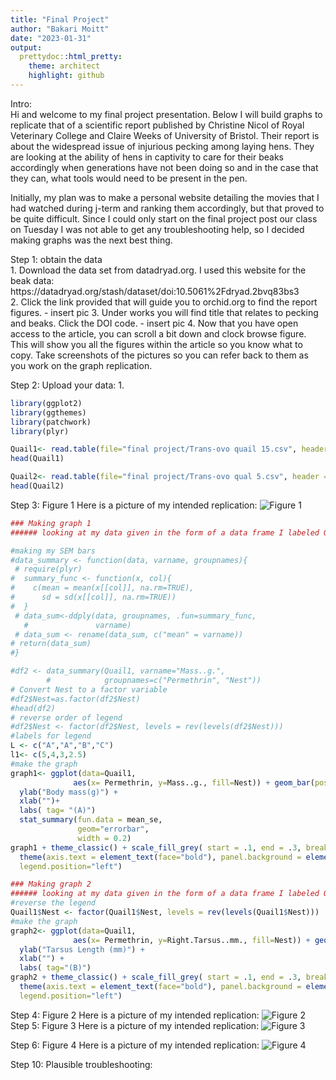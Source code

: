 ```yaml
---
title: "Final Project"
author: "Bakari Moitt"
date: "2023-01-31"
output: 
  prettydoc::html_pretty:
    theme: architect
    highlight: github
---
```

Intro:   
Hi and welcome to my final project presentation. Below I will build graphs to replicate that of a scientific report published by Christine Nicol of Royal Veterinary College and Claire Weeks of University of Bristol. Their report is about the widespread issue of injurious pecking among laying hens. They are looking at the ability of hens in captivity to care for their beaks accordingly when generations have not been doing so and in the case that they can, what tools would need to be present in the pen.

Initially, my plan was to make a personal website detailing the movies that I had watched during j-term and ranking them accordingly, but that proved to be quite difficult. Since I could only start on the final project post our class on Tuesday I was not able to get any troubleshooting help, so I decided making graphs was the next best thing. 

Step 1: obtain the data  
  1. Download the data set from datadryad.org. I used this website for the beak data: https://datadryad.org/stash/dataset/doi:10.5061%2Fdryad.2bvq83bs3     
  2. Click the link provided that will guide you to orchid.org to find the report figures.
  - insert pic
  3. Under works you will find title that relates to pecking and beaks. Click the DOI code.
  - insert pic
  4. Now that you have open access to the article, you can scroll a bit down and clock browse figure. This will show you all the figures within the article so you know what to copy. Take screenshots of the pictures so you can refer back to them as you work on the graph replication.
  
Step 2: Upload your data:
  1. 

```r
library(ggplot2)
library(ggthemes)
library(patchwork)
library(plyr)

Quail1<- read.table(file="final project/Trans-ovo quail 15.csv", header = TRUE, sep = ",")
head(Quail1)

Quail2<- read.table(file="final project/Trans-ovo qual 5.csv", header = TRUE, sep = ",")
head(Quail2)

```

  
Step 3: Figure 1
Here is a picture of my intended replication:
![Figure 1](final project/figure 1.png)


```r
### Making graph 1
###### looking at my data given in the form of a data frame I labeled Quail1, I can see that the first graph in  figure 1 uses columns: Treatment and Mass. I know this because the while the treatment column matches the permethrin column in Quail1, the categorizing column (nest weight in cotton) is only present in Quail2 for both .8g and .2g. 

#making my SEM bars
#data_summary <- function(data, varname, groupnames){
 # require(plyr)
#  summary_func <- function(x, col){
#    c(mean = mean(x[[col]], na.rm=TRUE),
#      sd = sd(x[[col]], na.rm=TRUE))
#  }
 # data_sum<-ddply(data, groupnames, .fun=summary_func,
   #               varname)
 # data_sum <- rename(data_sum, c("mean" = varname))
# return(data_sum)
#}

#df2 <- data_summary(Quail1, varname="Mass..g.", 
        #            groupnames=c("Permethrin", "Nest"))
# Convert Nest to a factor variable
#df2$Nest=as.factor(df2$Nest)
#head(df2)
# reverse order of legend
#df2$Nest <- factor(df2$Nest, levels = rev(levels(df2$Nest)))
#labels for legend
L <- c("A","A","B","C")
l1<- c(5,4,3,2.5)
#make the graph
graph1<- ggplot(data=Quail1,
              aes(x= Permethrin, y=Mass..g., fill=Nest)) + geom_bar(position="dodge", stat="identity", width=0.5) +
  ylab("Body mass(g)") +
  xlab("")+
  labs( tag= "(A)")
  stat_summary(fun.data = mean_se, 
               geom="errorbar",
               width = 0.2)
graph1 + theme_classic() + scale_fill_grey( start = .1, end = .3, breaks = c("0.2 g cotton", "0.8 g cotton")) + guides(fill=guide_legend(title=""),) +
  theme(axis.text = element_text(face="bold"), panel.background = element_rect(fill = 'gray94', color = 'black'),
  legend.position="left") 

```

```r
### Making graph 2
###### looking at my data given in the form of a data frame I labeled Quail1, I can see that the first graph in  figure 1 uses columns: Treatment and Right.Tarsus. I know this because the while the treatment column matches the Permethrin column in Quail2, the dependent column (Tarsus length) is only present in Quail1. 
#reverse the legend
Quail1$Nest <- factor(Quail1$Nest, levels = rev(levels(Quail1$Nest)))
#make the graph
graph2<- ggplot(data=Quail1,
              aes(x= Permethrin, y=Right.Tarsus..mm., fill=Nest)) + geom_bar(position="dodge", stat="identity", width=0.5) +
  ylab("Tarsus Length (mm)") +
  xlab("") +
  labs( tag="(B)")
graph2 + theme_classic() + scale_fill_grey( start = .1, end = .3, breaks = c("0.2 g cotton", "0.8 g cotton")) + guides(fill=guide_legend(title=""),) +
  theme(axis.text = element_text(face="bold"), panel.background = element_rect(fill = 'gray94', color = 'black'),
  legend.position="left")


```


Step 4: Figure 2
Here is a picture of my intended replication:
![Figure 2](final project/figure 2.png)
Step 5: Figure 3
Here is a picture of my intended replication:
![Figure 3](final project/figure 3.png)

Step 6: Figure 4
Here is a picture of my intended replication:
![Figure 4](final project/figure 4.png)







Step 10: Plausible troubleshooting: